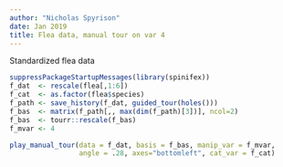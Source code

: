 ```yaml
---
author: "Nicholas Spyrison"
date: Jan 2019
title: Flea data, manual tour on var 4
---
```


Standardized flea data

```r
suppressPackageStartupMessages(library(spinifex))
f_dat  <- rescale(flea[,1:6])
f_cat  <- as.factor(flea$species)
f_path <- save_history(f_dat, guided_tour(holes()))
f_bas  <- matrix(f_path[,, max(dim(f_path)[3])], ncol=2)
f_bas  <- tourr::rescale(f_bas)
f_mvar <- 4
```

```r
play_manual_tour(data = f_dat, basis = f_bas, manip_var = f_mvar,
                 angle = .28, axes="bottomleft", cat_var = f_cat)
```

